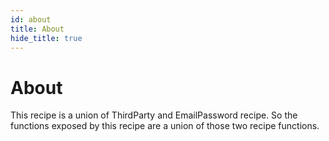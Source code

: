 ```yaml
---
id: about
title: About
hide_title: true
---
```


# About

This recipe is a union of ThirdParty and EmailPassword recipe. So the functions exposed by this recipe are a union of those two recipe functions.